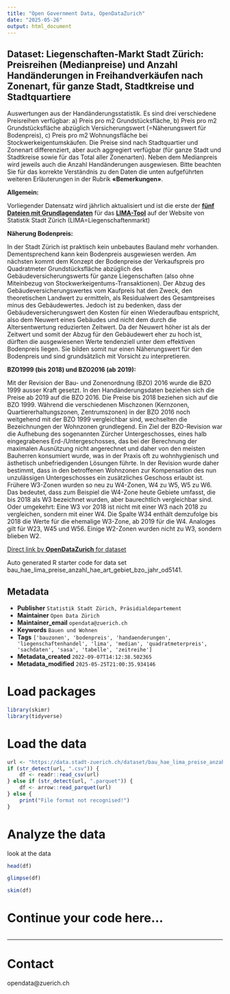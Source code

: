 ```yaml
---
title: "Open Government Data, OpenDataZurich"
date: "2025-05-26"
output: html_document
---
```


## Dataset: Liegenschaften-Markt Stadt Zürich: Preisreihen (Medianpreise) und Anzahl Handänderungen in Freihandverkäufen nach Zonenart, für ganze Stadt, Stadtkreise und Stadtquartiere


Auswertungen aus der Handänderungsstatistik. Es sind drei verschiedene Preisreihen verfügbar: a) Preis pro m2 Grundstücksfläche, b) Preis pro m2 Grundstücksfläche abzüglich Versicherungswert (=Näherungswert für Bodenpreis), c) Preis pro m2 Wohnungsfläche bei Stockwerkeigentumskäufen. Die Preise sind nach Stadtquartier und Zonenart differenziert, aber auch aggregiert verfügbar (für ganze Stadt und Stadtkreise sowie für das Total aller Zonenarten). Neben dem Medianpreis wird jeweils auch die Anzahl Handänderungen ausgewiesen.
Bitte beachten Sie für das korrekte Verständnis zu den Daten die unten aufgeführten weiteren Erläuterungen in der Rubrik **«Bemerkungen»**.



**Allgemein:**


Vorliegender Datensatz wird jährlich aktualisiert und ist die erste der [**fünf Dateien mit Grundlagendaten**](https://data.stadt-zuerich.ch/dataset?tags=lima) für das [**LIMA-Tool**](https://www.stadt-zuerich.ch/de/politik-und-verwaltung/statistik-und-daten/daten/bauen-und-wohnen/liegenschaftenhandel/preise-von-liegenschaften.html) auf der Website von Statistik Stadt Zürich (LIMA=Liegenschaftenmarkt)
 

[]()

**Näherung Bodenpreis:**


In der Stadt Zürich ist praktisch kein unbebautes Bauland mehr vorhanden. Dementsprechend kann kein Bodenpreis ausgewiesen werden. Am nächsten kommt dem Konzept der Bodenpreise der Verkaufspreis pro Quadratmeter Grundstücksfläche abzüglich des Gebäudeversicherungswerts für ganze Liegenschaften (also ohne Miteinbezug von Stockwerkeigentums-Transaktionen). Der Abzug des Gebäudeversicherungswertes vom Kaufpreis hat den Zweck, den theoretischen Landwert zu ermitteln, als Residualwert des Gesamtpreises minus des Gebäudewertes. Jedoch ist zu bedenken, dass der Gebäudeversicherungswert den Kosten für einen Wiederaufbau entspricht, also dem Neuwert eines Gebäudes und nicht dem durch die Altersentwertung reduzierten Zeitwert. Da der Neuwert höher ist als der Zeitwert und somit der Abzug für den Gebäudewert eher zu hoch ist, dürften die ausgewiesenen Werte tendenziell unter dem effektiven Bodenpreis liegen. Sie bilden somit nur einen Näherungswert für den Bodenpreis und sind grundsätzlich mit Vorsicht zu interpretieren.
 

[]()

**BZO1999 (bis 2018) und BZO2016 (ab 2019):**


Mit der Revision der Bau- und Zonenordnung (BZO) 2016 wurde die BZO 1999 ausser Kraft gesetzt. In den Handänderungsdaten beziehen sich die Preise ab 2019 auf die BZO 2016. Die Preise bis 2018 beziehen sich auf die BZO 1999. Während die verschiedenen Mischzonen (Kernzonen, Quartiererhaltungszonen, Zentrumszonen) in der BZO 2016 noch weitgehend mit der BZO 1999 vergleichbar sind, wechselten die Bezeichnungen der Wohnzonen grundlegend. Ein Ziel der BZO-Revision war die Aufhebung des sogenannten Zürcher Untergeschosses, eines halb eingegrabenes Erd-/Untergeschosses, das bei der Berechnung der maximalen Ausnützung nicht angerechnet und daher von den meisten Bauherren konsumiert wurde, was in der Praxis oft zu wohnhygienisch und ästhetisch unbefriedigenden Lösungen führte. In der Revision wurde daher bestimmt, dass in den betroffenen Wohnzonen zur Kompensation des nun unzulässigen Untergeschosses ein zusätzliches Geschoss erlaubt ist. Frühere W3-Zonen wurden so neu zu W4-Zonen, W4 zu W5, W5 zu W6. Das bedeutet, dass zum Beispiel die W4-Zone heute Gebiete umfasst, die bis 2018 als W3 bezeichnet wurden, aber baurechtlich vergleichbar sind. Oder umgekehrt: Eine W3 vor 2018 ist nicht mit einer W3 nach 2018 zu vergleichen, sondern mit einer W4. Die Spalte W34 enthält demzufolge bis 2018 die Werte für die ehemalige W3-Zone, ab 2019 für die W4. Analoges gilt für W23, W45 und W56. Einige W2-Zonen wurden nicht zu W3, sondern blieben W2. 
 

[]()



[Direct link by **OpenDataZurich** for dataset](https://data.stadt-zuerich.ch/dataset/bau_hae_lima_preise_anzahl_hae_art_gebiet_bzo_jahr_od5141)

Auto generated R starter code for data set bau_hae_lima_preise_anzahl_hae_art_gebiet_bzo_jahr_od5141.

## Metadata

- **Publisher** `Statistik Stadt Zürich, Präsidialdepartement`
- **Maintainer** `Open Data Zürich`
- **Maintainer_email** `opendata@zuerich.ch`
- **Keywords** `Bauen und Wohnen`
- **Tags** `['bauzonen', 'bodenpreis', 'handaenderungen', 'liegenschaftenhandel', 'lima', 'median', 'quadratmeterpreis', 'sachdaten', 'sasa', 'tabelle', 'zeitreihe']`
- **Metadata_created** `2022-09-07T14:12:38.502365`
- **Metadata_modified** `2025-05-25T21:00:35.934146`


# Load packages

```r
library(skimr)
library(tidyverse)
```

# Load the data

```r
url <- "https://data.stadt-zuerich.ch/dataset/bau_hae_lima_preise_anzahl_hae_art_gebiet_bzo_jahr_od5141/download/BAU514OD5141.csv"
if (str_detect(url, ".csv")) {
    df <- readr::read_csv(url)
} else if (str_detect(url, ".parquet")) {
    df <- arrow::read_parquet(url)
} else {
    print("File format not recognised!")
}
```

# Analyze the data

look at the data
```r
head(df)
```

```r
glimpse(df)
```

```r
skim(df)
```

# Continue your code here...

```r

```

------------------------------------------------------------------------

# Contact

opendata@zuerich.ch

